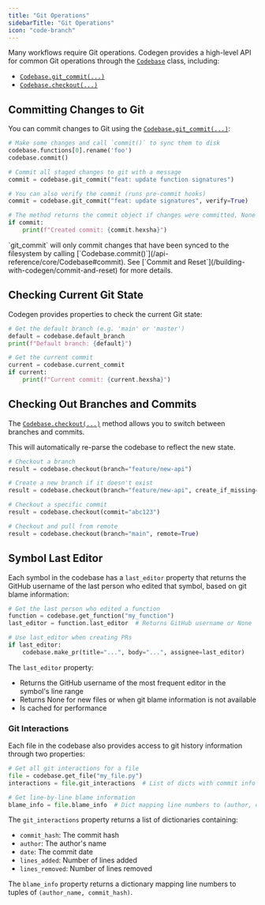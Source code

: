 ```yaml
---
title: "Git Operations"
sidebarTitle: "Git Operations"
icon: "code-branch"
---
```


Many workflows require Git operations. Codegen provides a high-level API for common Git operations through the [`Codebase`](/api-reference/core/Codebase) class, including:

- [`Codebase.git_commit(...)`](/api-reference/core/Codebase#git_commit)
- [`Codebase.checkout(...)`](/api-reference/core/Codebase#checkout)

## Committing Changes to Git

You can commit changes to Git using the [`Codebase.git_commit(...)`](/api-reference/core/Codebase#git_commit):

```python
# Make some changes and call `commit()` to sync them to disk
codebase.functions[0].rename('foo')
codebase.commit()

# Commit all staged changes to git with a message
commit = codebase.git_commit("feat: update function signatures")

# You can also verify the commit (runs pre-commit hooks)
commit = codebase.git_commit("feat: update signatures", verify=True)

# The method returns the commit object if changes were committed, None otherwise
if commit:
    print(f"Created commit: {commit.hexsha}")
```

<Note>
  `git_commit` will only commit changes that have been synced to the filesystem
  by calling [`Codebase.commit()`](/api-reference/core/Codebase#commit). See
  [`Commit and Reset`](/building-with-codegen/commit-and-reset) for more
  details.
</Note>

## Checking Current Git State

Codegen provides properties to check the current Git state:

```python
# Get the default branch (e.g. 'main' or 'master')
default = codebase.default_branch
print(f"Default branch: {default}")

# Get the current commit
current = codebase.current_commit
if current:
    print(f"Current commit: {current.hexsha}")
```

## Checking Out Branches and Commits

The [`Codebase.checkout(...)`](/api-reference/core/Codebase#checkout) method allows you to switch between branches and commits.

This will automatically re-parse the codebase to reflect the new state.

```python
# Checkout a branch
result = codebase.checkout(branch="feature/new-api")

# Create a new branch if it doesn't exist
result = codebase.checkout(branch="feature/new-api", create_if_missing=True)

# Checkout a specific commit
result = codebase.checkout(commit="abc123")

# Checkout and pull from remote
result = codebase.checkout(branch="main", remote=True)
```

## Symbol Last Editor

Each symbol in the codebase has a `last_editor` property that returns the GitHub username of the last person who edited that symbol, based on git blame information:

```python
# Get the last person who edited a function
function = codebase.get_function("my_function")
last_editor = function.last_editor  # Returns GitHub username or None

# Use last_editor when creating PRs
if last_editor:
    codebase.make_pr(title="...", body="...", assignee=last_editor)
```

The `last_editor` property:
- Returns the GitHub username of the most frequent editor in the symbol's line range
- Returns None for new files or when git blame information is not available
- Is cached for performance

### Git Interactions

Each file in the codebase also provides access to git history information through two properties:

```python
# Get all git interactions for a file
file = codebase.get_file("my_file.py")
interactions = file.git_interactions  # List of dicts with commit info

# Get line-by-line blame information
blame_info = file.blame_info  # Dict mapping line numbers to (author, commit) tuples
```

The `git_interactions` property returns a list of dictionaries containing:
- `commit_hash`: The commit hash
- `author`: The author's name
- `date`: The commit date
- `lines_added`: Number of lines added
- `lines_removed`: Number of lines removed

The `blame_info` property returns a dictionary mapping line numbers to tuples of `(author_name, commit_hash)`.
